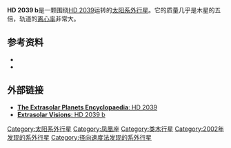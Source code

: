 {{Planetbox begin 
| name = HD 2039 b
}} 
{{Planetbox orbit 
| semimajor = 2.19 ± 0.2
| eccentricity = 0.68 ± 0.15
| period = 1192.582 ± 150
| ang_dist = 24
| arg_peri = 223
| t_peri = 2449645.48 ± 150
| half-amp = 153 ± 22
}}
{{Planetbox character 
| minimum_mass = 4.85 ± 1.7
}} 
{{Planetbox discovery 
| discovery_date = 2002
| discoverers = Tinney, Butler, Marcy
| discovery_method = [[多普勒光谱学|多普勒光谱学]]
| discovery_status = 已出版
}} 
{{Planetbox end}}
'''HD 2039 b'''是一颗围绕[[HD_2039|HD 2039]]运转的[[太阳系外行星|太阳系外行星]]。它的质量几乎是木星的五倍，轨道的[[离心率|离心率]]非常大。

==参考资料==
*{{cite journal | url=http://www.iop.org/EJ/article/0004-637X/587/1/423/56381.html | author=Tinney ''et al.'' | title=Four New Planets Orbiting Metal-enriched Stars | journal=The [[Astrophysical_Journal|Astrophysical Journal]] | volume=587 | issue=1 | year=2003 | pages=423–428 | doi=10.1086/368068 | last2=Butler | first2=R. Paul | last3=Marcy | first3=Geoffrey W. | last4=Jones | first4=Hugh R. A. | last5=Penny | first5=Alan J. | last6=McCarthy | first6=Chris | last7=Carter | first7=Brad D. | last8=Bond | first8=Jade | bibcode=2003ApJ...587..423T|arxiv = astro-ph/0207128 }}
*{{cite journal | url=http://www.iop.org/EJ/article/0004-637X/646/1/505/64046.html | author=Butler ''et al.'' | title=Catalog of Nearby Exoplanets | journal=The [[Astrophysical_Journal|Astrophysical Journal]] | volume=646 | issue=1 | pages=505–522 | year=2006 | doi=10.1086/504701 | last2=Wright | first2=J. T. | last3=Marcy | first3=G. W. | last4=Fischer | first4=D. A. | last5=Vogt | first5=S. S. | last6=Tinney | first6=C. G. | last7=Jones | first7=H. R. A. | last8=Carter | first8=B. D. | last9=Johnson | first9=J. A. | bibcode=2006ApJ...646..505B | arxiv=astro-ph/0607493 | access-date=2012-03-03 | archive-date=2009-05-02 | archive-url=https://www.webcitation.org/5gTrfcenD?url=http://www.iop.org/EJ/article/0004-637X/646/1/505/64046.html | dead-url=no }}

==外部链接==
* [http://exoplanet.eu/star.php?st=HD+2039 '''The Extrasolar Planets Encyclopaedia''': HD 2039] {{Wayback|url=http://exoplanet.eu/star.php?st=HD+2039 |date=20120121040722 }}
* [https://web.archive.org/web/20110816034500/http://www.extrasolar.net/planettour.asp?StarCatID=normal&PlanetID=217 '''Extrasolar Visions''': HD 2039 b]
{{Sky|00|24|20.2778|-|56|39|00.171|330}}

[[Category:太阳系外行星|Category:太阳系外行星]]
[[Category:凤凰座|Category:凤凰座]]
[[Category:类木行星|Category:类木行星]]
[[Category:2002年发现的系外行星|Category:2002年发现的系外行星]]
[[Category:径向速度法发现的系外行星|Category:径向速度法发现的系外行星]]


{{extrasolar-planet-stub}}